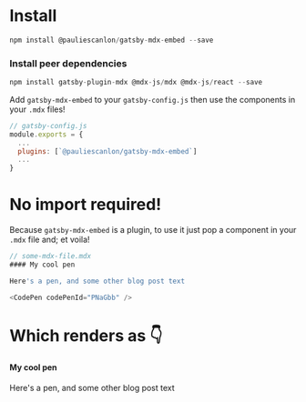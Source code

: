 <Meta title="Documentation" />

# Install

```js
npm install @pauliescanlon/gatsby-mdx-embed --save
```

### Install peer dependencies

```js
npm install gatsby-plugin-mdx @mdx-js/mdx @mdx-js/react --save
```

Add `gatsby-mdx-embed` to your `gatsby-config.js` then use the components in your `.mdx` files!

```js
// gatsby-config.js
module.exports = {
  ...
  plugins: [`@pauliescanlon/gatsby-mdx-embed`]
  ...
}
```

# No import required!

Because `gatsby-mdx-embed` is a plugin, to use it just pop a component in your `.mdx` file and; et voila!

```js
// some-mdx-file.mdx
#### My cool pen

Here's a pen, and some other blog post text

<CodePen codePenId="PNaGbb" />
```

# Which renders as 👇

#### My cool pen

Here's a pen, and some other blog post text

<CodePen codePenId="PNaGbb" />
